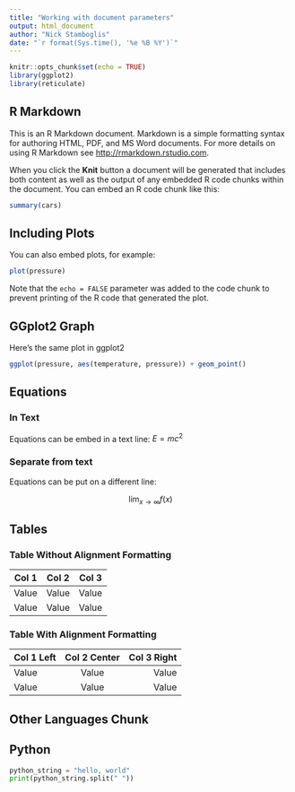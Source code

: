 ```yaml
---
title: "Working with document parameters"
output: html_document
author: "Nick Stamboglis"
date: "`r format(Sys.time(), '%e %B %Y')`"
---
```


```r
knitr::opts_chunk$set(echo = TRUE)
library(ggplot2)
library(reticulate)
```

## R Markdown

This is an R Markdown document. Markdown is a simple formatting syntax for authoring HTML, PDF, and MS Word documents. For more details on using R Markdown see <http://rmarkdown.rstudio.com>.

When you click the **Knit** button a document will be generated that includes both content as well as the output of any embedded R code chunks within the document. You can embed an R code chunk like this:

```r
summary(cars)
```

## Including Plots

You can also embed plots, for example:

```r
plot(pressure)
```

Note that the `echo = FALSE` parameter was added to the code chunk to prevent printing of the R code that generated the plot.

## GGplot2 Graph

Here's the same plot in ggplot2

```r
ggplot(pressure, aes(temperature, pressure)) + geom_point()
```

## Equations

### In Text 

Equations can be embed in a text line: $E = mc^{2}$

### Separate from text

Equations can be put on a different line:  

$$
\lim_{x \to \infty} f(x)
$$

## Tables

### Table Without Alignment Formatting

| Col 1  | Col 2  | Col 3 |
|--------|--------|-------|
| Value  | Value  | Value |
| Value  | Value  | Value |


### Table With Alignment Formatting

| Col 1 Left  | Col 2 Center  | Col 3 Right |
|:------------|:-------------:|------------:|
| Value       |        Value  |       Value |
| Value       |        Value  |       Value |

## Other Languages Chunk

## Python

```python
python_string = "hello, world"
print(python_string.split(" "))
```